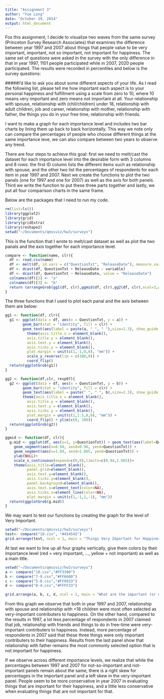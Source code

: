 ```yaml
---
title: "Assignment 3"
author: "Yue Long"
date: "October 19, 2014"
output: html_document
---
```

Fos this assignment, I decide to visualize two waves from the same survey (Princeton Survey Research Associates) that examines the difference between year 1997 and 2007 about things that people value to be very important, important, not so important, not important for happiness. The same set of questions were asked in the survey with the only difference in that in year 1997, 1101 people participated while in 2007, 2020 people participated. The results were recorded in percentiles and below is the survey questions:

#####I'd like to ask you about some different aspects of your life. As I read the following list, please tell me how important each aspect is to your personal happiness and fulfillment using a scale from zero to 10, where 10 means very important and zero means not important at all. Your relationship with spouse, relatioinship with (chil/children) under 18, relationship with adult children, job and career, relationship with mother, relationship with father, the things you do in your free time, relationship with friends. 

I want to make a graph for each importance level and includes two bar charts by lining them up back to back horizontally. This way we note only can compare the percentages of people who choose different things at the same importance leve, we can also compare between two years to observe any trend.

There are four steps to achieve this goal: first we need to melt/cast the dataset for each importance level into the desirable form with 3 columns and 8 rows: the first ID column lists the different items such as relationship with spouse, and the other two list the percentages of respondents for each item in year 1997 and 2007. Next we create the functions to plot the two panals (one for 1997 and one for 2007) as well as the axis for both panels. Third we write the function to put these three parts together and lastly, we put all four comparison charts in the same frame.

Below are the packages that I need to run my code.
```r
rm(list=ls())
library(ggplot2)
library(grid)
library(gridExtra)
library(reshape2)
setwd("~/Documents/qmssviz/hw3/surveys")
```

This is the function that I wrote to melt/cast dataset as well as plot the two panals and the axis together for each importance level. 

```r
compare <- function(name, clr){
  df <- read.csv(name)
  df <- melt(df, id.vars = c("QuestionTxt", "ReleaseDate"), measure.vars = "RespPct")
  df <- dcast(df, QuestionTxt + ReleaseDate ~ variable)
  df <- dcast(df, QuestionTxt ~ ReleaseDate, value = "ReleaseDate")
  colnames(df)[2] <- "a"
  colnames(df)[3] <- "b" 
  return (arrangeGrob(gg1(df, clr),ggmid(df, clr),gg2(df, clr),ncol=3,widths=c(4/10,2/10,4/10)))
}
```

The three functions that I used to plot each panal and the axis between them are below:
```r
gg1 <- function(df, clr){ 
  g1 <- ggplot(data = df, aes(x = QuestionTxt, y = a)) +
        geom_bar(stat = "identity", fill = clr) + 
        geom_text(aes(label = paste(a, " ", " "),size=2.3), show_guide = FALSE)+
          theme(axis.title.x = element_blank(),
          axis.title.y = element_blank(), 
          axis.text.y = element_blank(), 
          axis.ticks.y = element_blank(),
          plot.margin = unit(c(1,-1,0,0), "mm")) +
          scale_y_reverse(lim = c(100,0)) + 
          coord_flip() 
  return(ggplotGrob(g1))
}

gg2 <- function(df,clr, resp07){
  g2 <- ggplot(data = df, aes(x = QuestionTxt, y = b)) +
        geom_bar(stat = "identity", fill = clr) + 
        geom_text(aes(label = paste(" ", " ", b),size=2.3), show_guide = FALSE)+
        theme(axis.title.x = element_blank(), 
          axis.title.y = element_blank(), 
          axis.text.y = element_blank(), 
          axis.ticks.y = element_blank(),
          plot.margin = unit(c(1,1.5,0,0), "mm")) +
          coord_flip() + ylim(c(0, 100))
  return(ggplotGrob(g2))
}

ggmid <- function(df, clr){
  g.mid <- ggplot(df, aes(x=1, y=QuestionTxt)) + geom_text(aes(label=QuestionTxt), size = 3) +
    geom_segment(aes(x=0.94, xend=0.96, yend=QuestionTxt)) +
    geom_segment(aes(x=1.04, xend=1.065, yend=QuestionTxt)) +
    ylab(NULL)+
    scale_x_continuous(expand=c(0,0),limits=c(0.94,1.065))+
    theme(axis.title=element_blank(),
          panel.grid=element_blank(),
          axis.text.y=element_blank(),
          axis.ticks.y=element_blank(),
          panel.background=element_blank(),
          axis.text.x=element_text(color=NA),
          axis.ticks.x=element_line(color=NA),
          plot.margin = unit(c(1,-1,1,-1), "mm"))
  return(ggplotGrob(g.mid))
}
```

We may want to test our functions by creating the graph for the level of Very Important.
```r
setwd("~/Documents/qmssviz/hw3/surveys")
test<- compare("10.csv", "#454545")
grid.arrange(test, ncol = 1, main = "Things Very Important for Happiness")
```

At last we want to line up all four graphs vertically, give them colors by their importance level (red = very important, ..., yellow = not important) as well as a main title.
```r
setwd("~/Documents/qmssviz/hw3/surveys")
a <- compare("10.csv","#FF3300")
b <- compare("7-9.csv","#FF6600")
c <- compare("5-6.csv","#FF9933")
d <- compare("0-4.csv","#FFFF33")

grid.arrange(a, b, c, d, ncol = 1, main = "What are the important (or not) things for Happiness?")
```

From this graph we observe that both in year 1997 and 2007, relationship with spouse and relationship with <18 children were most often selected as very-important contributers to happiness. On the other hand, compared to the results in 1997, a lot less percentage of respondents in 2007 claimed that job, relationship with friends and things to do in free-time were very-important contributers to happiness. Instead, more percentage of respondents in 2007 said that these three things were only important contributers to their happiness. Results from the last panel show that relationship with father remains the most commonly selected option that is not important for happiness.

If we observe across different importance levels, we realize that while the percentages between 1997 and 2007 for not-so-important and not-important panels remain about the same, there is a right skew for percentages in the important panel and a left skew in the very-important panel. People seem to be more conservative in year 2007 in evaluating things that are important for their happiness, and a little less conservative when evaluating things that are not important for that. 




